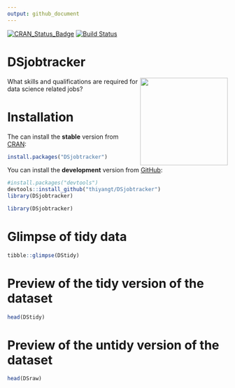 ```yaml
---
output: github_document
---
```


[![CRAN_Status_Badge](http://www.r-pkg.org/badges/version/DSjobtracker)](https://CRAN.R-project.org/package=DSjobtracker)
[![Build
Status](https://travis-ci.org/thiyangt/DSjobtracker.svg?branch=master)](https://travis-ci.org/thiyangt/DSjobtracker)

# DSjobtracker 
<img src="man/figures/hexsticker.png" align="right" height="200"/>

What skills and qualifications are required for data science related jobs?

# Installation

The can install the **stable** version from [CRAN](https://cran.r-project.org/web/packages/DSjobtracker/index.html):

```r
install.packages("DSjobtracker")
```

You can install the **development** version from [GitHub](https://github.com/thiyangt/DSjobtracker):

```r
#install.packages("devtools")
devtools::install_github("thiyangt/DSjobtracker")
library(DSjobtracker)
```

```r
library(DSjobtracker)
```

# Glimpse of tidy data

```r
tibble::glimpse(DStidy)
```

# Preview of the tidy version of the dataset

```r
head(DStidy)
```



# Preview of the untidy version of the dataset

```r

head(DSraw)
```



